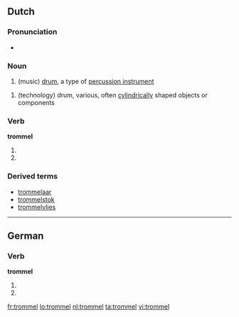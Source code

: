 ==Dutch==

===Pronunciation===
* {{audio|Nl-trommel.ogg|Audio}}

===Noun===
{{nl-noun|g=c|trommels|trommeltje}}

# (music) [[drum]], a type of [[percussion instrument]]

# (technology) drum, various, often [[cylindrical]]ly shaped objects or components

===Verb===
'''trommel'''

# {{nl-verb-form|p=1|n=sg|t=pres|trommelen}}
# {{nl-verb-form|m=imp|trommelen}}

===Derived terms===
* [[trommelaar]]
* [[trommelstok]]
* [[trommelvlies]]

----

==German==

===Verb===
'''trommel'''

# {{de-verb form of|trommeln|1|s|g}}
# {{de-verb form of|trommeln|i|s}}


[[fr:trommel]]
[[lo:trommel]]
[[nl:trommel]]
[[ta:trommel]]
[[vi:trommel]]